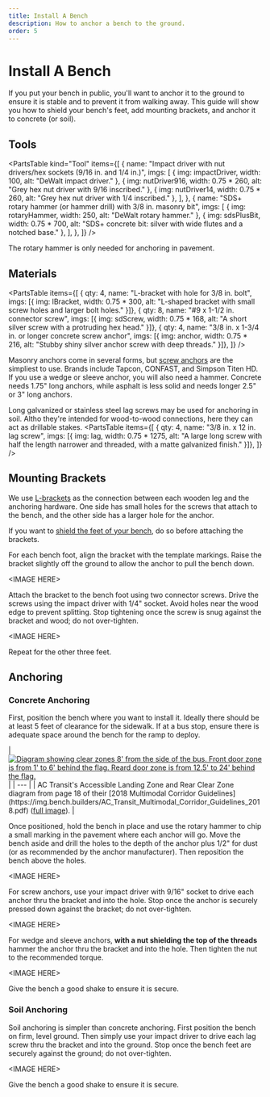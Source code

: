 ```yaml
---
title: Install A Bench
description: How to anchor a bench to the ground.
order: 5
---
```



# Install A Bench

If you put your bench in public, you'll want to anchor it to the ground to ensure it is stable and
to prevent it from walking away. This guide will show you how to shield your bench's feet, add
mounting brackets, and anchor it to concrete (or soil).

## Tools

<PartsTable kind="Tool" items={[
    {
      name: "Impact driver with nut drivers/hex sockets (9/16 in. and 1/4 in.)",
      imgs: [
        { img: impactDriver, width: 100, alt: "DeWalt impact driver." },
        { img: nutDriver916, width: 0.75 * 260, alt: "Grey hex nut driver with 9/16 inscribed." },
        { img: nutDriver14, width: 0.75 * 260, alt: "Grey hex nut driver with 1/4 inscribed." },
      ],
    },
    {
      name: "SDS+ rotary hammer (or hammer drill) with 3/8 in. masonry bit",
      imgs: [
        { img: rotaryHammer, width: 250, alt: "DeWalt rotary hammer." },
        { img: sdsPlusBit, width: 0.75 * 700, alt: "SDS+ concrete bit: silver with wide flutes and a notched base." },
      ],
    },
]} />

The rotary hammer is only needed for anchoring in pavement.

## Materials

<PartsTable items={[
    { qty: 4, name: "L-bracket with hole for 3/8 in. bolt", imgs: [{ img: lBracket, width: 0.75 * 300, alt: "L-shaped bracket with small screw holes and larger bolt holes." }]},
    { qty: 8, name: "#9 x 1-1/2 in. connector screw", imgs: [{ img: sdScrew, width: 0.75 * 168, alt: "A short silver screw with a protruding hex head." }]},
    { qty: 4, name: "3/8 in. x 1-3/4 in. or longer concrete screw anchor", imgs: [{ img: anchor, width: 0.75 * 216, alt: "Stubby shiny silver anchor screw with deep threads." }]},
]} />

Masonry anchors come in several forms, but [screw anchors](https://www.amazon.com/dp/B09RCV4L5K/) are the simpliest to use.
Brands include Tapcon, CONFAST, and Simpson Titen HD.
If you use a wedge or sleeve anchor, you will also need a hammer.
Concrete needs 1.75" long anchors, while asphalt is less solid and needs longer 2.5" or 3" long anchors.

Long galvanized or stainless steel lag screws may be used for anchoring in soil.
Altho they're intended for wood-to-wood connections, here they can act as drillable stakes.
<PartsTable items={[
    { qty: 4, name: "3/8 in. x 12 in. lag screw", imgs: [{ img: lag, width: 0.75 * 1275, alt: "A large long screw with half the length narrower and threaded, with a matte galvanized finish." }]},
]} />

## Mounting Brackets

We use [L-brackets](https://www.amazon.com/dp/B0CGXTD78R) as the connection between each wooden leg and the anchoring hardware.
One side has small holes for the screws that attach to the bench, and the other side has a larger hole for the anchor.

If you want to [shield the feet of your bench](./feet), do so before attaching the brackets.

For each bench foot, align the bracket with the template markings.
Raise the bracket slightly off the ground to allow the anchor to pull the bench down.

&lt;IMAGE HERE&gt;

Attach the bracket to the bench foot using two connector screws.
Drive the screws using the impact driver with 1/4" socket.
Avoid holes near the wood edge to prevent splitting.
Stop tightening once the screw is snug against the bracket and wood; do not over-tighten.

&lt;IMAGE HERE&gt;

Repeat for the other three feet.

## Anchoring

### Concrete Anchoring

First, position the bench where you want to install it.
Ideally there should be at least 5 feet of clearance for the sidewalk.
If at a bus stop, ensure there is adequate space around the bench for the ramp to deploy.

<div class="caption full">
| <a href={acTransitDoorZones.src}><Image src={acTransitDoorZones} alt="Diagram showing clear zones 8' from the side of the bus. Front door zone is from 1' to 6' behind the flag. Reard door zone is from 12.5' to 24' behind the flag." width={778} densities={[1, 1.25, 1.5, 2]} class="dark-invert" /></a> |
| --- |
| AC Transit's Accessible Landing Zone and Rear Clear Zone diagram from page 18 of their [2018 Multimodal Corridor Guidelines](https://img.bench.builders/AC_Transit_Multimodal_Corridor_Guidelines_2018.pdf) (<a href={acTransitDoorZones.src}>full image</a>). |
</div>

Once positioned, hold the bench in place and use the rotary hammer to chip a small marking in the pavement where each anchor will go.
Move the bench aside and drill the holes to the depth of the anchor plus 1/2" for dust (or as recommended by the anchor manufacturer).
Then reposition the bench above the holes.

&lt;IMAGE HERE&gt;

For screw anchors, use your impact driver with 9/16" socket to drive each anchor thru the bracket and into the hole.
Stop once the anchor is securely pressed down against the bracket; do not over-tighten.

&lt;IMAGE HERE&gt;

For wedge and sleeve anchors, **with a nut shielding the top of the threads** hammer the anchor thru the bracket and into the hole.
Then tighten the nut to the recommended torque.

&lt;IMAGE HERE&gt;

Give the bench a good shake to ensure it is secure.

### Soil Anchoring

Soil anchoring is simpler than concrete anchoring.
First position the bench on firm, level ground.
Then simply use your impact driver to drive each lag screw thru the bracket and into the ground.
Stop once the bench feet are securely against the ground; do not over-tighten.

&lt;IMAGE HERE&gt;

Give the bench a good shake to ensure it is secure.
